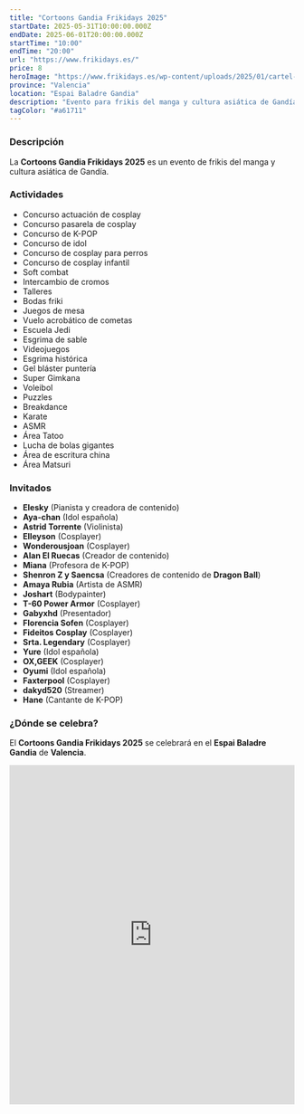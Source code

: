```yaml
---
title: "Cortoons Gandia Frikidays 2025"
startDate: 2025-05-31T10:00:00.000Z
endDate: 2025-06-01T20:00:00.000Z
startTime: "10:00"
endTime: "20:00"
url: "https://www.frikidays.es/"
price: 8
heroImage: "https://www.frikidays.es/wp-content/uploads/2025/01/cartel-ok-bassa.jpg"
province: "Valencia"
location: "Espai Baladre Gandia"
description: "Evento para frikis del manga y cultura asiática de Gandía"
tagColor: "#a61711"
---
```


### Descripción

La **Cortoons Gandia Frikidays 2025** es un evento de frikis del manga y cultura asiática de Gandía.

### Actividades

+ Concurso actuación de cosplay
+ Concurso pasarela de cosplay
+ Concurso de K-POP
+ Concurso de idol
+ Concurso de cosplay para perros
+ Concurso de cosplay infantil
+ Soft combat
+ Intercambio de cromos
+ Talleres
+ Bodas friki
+ Juegos de mesa
+ Vuelo acrobático de cometas
+ Escuela Jedi
+ Esgrima de sable
+ Videojuegos
+ Esgrima histórica
+ Gel bláster puntería
+ Super Gimkana
+ Voleibol
+ Puzzles
+ Breakdance
+ Karate
+ ASMR
+ Área Tatoo
+ Lucha de bolas gigantes
+ Área de escritura china
+ Área Matsuri

### Invitados

+ **Elesky** (Pianista y creadora de contenido)
+ **Aya-chan** (Idol española)
+ **Astrid Torrente** (Violinista)
+ **Elleyson** (Cosplayer)
+ **Wonderousjoan** (Cosplayer)
+ **Alan El Ruecas** (Creador de contenido)
+ **Miana** (Profesora de K-POP)
+ **Shenron Z y Saencsa** (Creadores de contenido de **Dragon Ball**)
+ **Amaya Rubia** (Artista de ASMR)
+ **Joshart** (Bodypainter)
+ **T-60 Power Armor** (Cosplayer)
+ **Gabyxhd** (Presentador)
+ **Florencia Sofen** (Cosplayer)
+ **Fideitos Cosplay** (Cosplayer)
+ **Srta. Legendary** (Cosplayer)
+ **Yure** (Idol española)
+ **OX,GEEK** (Cosplayer)
+ **Oyumi** (Idol española)
+ **Faxterpool** (Cosplayer)
+ **dakyd520** (Streamer)
+ **Hane** (Cantante de K-POP)

### ¿Dónde se celebra?

El **Cortoons Gandia Frikidays 2025** se celebrará en el **Espai Baladre Gandia** de **Valencia**.
<iframe src="https://www.google.com/maps/embed?pb=!1m14!1m8!1m3!1d3100.356170342672!2d-0.169787!3d39.007188!3m2!1i1024!2i768!4f13.1!3m3!1m2!1s0xd61c3dd92747c9b%3A0x215c84de81dfb63a!2sEspai%20Baladre!5e0!3m2!1ses!2sus!4v1744189521590!5m2!1ses!2sus" width="100%" height="600" style="border:0;" allowfullscreen="" loading="lazy" referrerpolicy="no-referrer-when-downgrade"></iframe>

